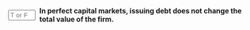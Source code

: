 ::: {.question-block}

<form onsubmit="event.preventDefault(); checkAnswerBox('module7_tf_q41','T')" style="display: flex; align-items: center; gap: 8px;">
  <input type="text" id="module7_tf_q41" name="module7_tf_q41" maxlength="1" placeholder="T or F" style="width: 55px;" data-correct-answer="T" /> 
  <label for="module7_tf_q41"><strong>In perfect capital markets, issuing debt does not change the total value of the firm.</strong></label>
</form>

<div id="feedback-module7_tf_q41" class="feedback" data-status="" style="display:none;">
This is TRUE. Debt only changes the distribution of risk and return, not total value.
</div>

:::